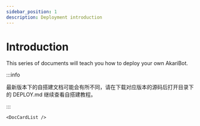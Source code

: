 ```yaml
---
sidebar_position: 1
description: Deployment introduction
---
```



# Introduction

This series of documents will teach you how to deploy your own AkariBot.

:::info

最新版本下的自搭建文档可能会有所不同，请在下载对应版本的源码后打开目录下的 DEPLOY.md 继续查看自搭建教程。

:::

```mdx-code-block
<DocCardList />
```
